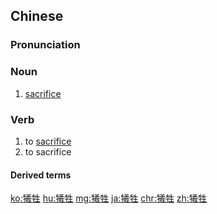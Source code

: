 {{also|牺牲}}
==Chinese==
{{zh-forms|s=牺牲}}

===Pronunciation===
{{zh-pron
|m=xīshēng
|c=hei1 sang1
|h=pfs=hî-sên
|mn=qz:hi-sng/tw,xm,zz:hi-seng
|cat=n,v
}}

===Noun===
{{zh-noun}}

# [[sacrifice]] {{gloss|animal, object presented to a deity}}

===Verb===
{{zh-verb}}

# to [[sacrifice]] {{gloss|one's life for a cause}}
# to sacrifice {{gloss|give away something valuable}}

====Derived terms====
{{zh-der|犧牲品:xīshēngpǐn}}

{{zh-cat|Elementary}}

[[ko:犧牲]]
[[hu:犧牲]]
[[mg:犧牲]]
[[ja:犧牲]]
[[chr:犧牲]]
[[zh:犧牲]]